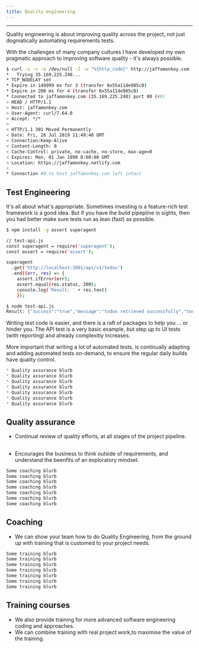 ```yaml
---
title: Quality engineering
---
```



---
Quality engineering is about improving quality across the project, not just dogmatically automating requirements tests.

With the challenges of many company cultures I have developed my own pragmatic approach to improving software quality - it's always possible.

<CodeWave>

```bash
$ curl -s -v -o /dev/null -I -w "%{http_code}" http://jaffamonkey.com
*   Trying 35.169.225.248...
* TCP_NODELAY set
* Expire in 149999 ms for 3 (transfer 0x55a114e985c0)
* Expire in 200 ms for 4 (transfer 0x55a114e985c0)
* Connected to jaffamonkey.com (35.169.225.248) port 80 (#0)
> HEAD / HTTP/1.1
> Host: jaffamonkey.com
> User-Agent: curl/7.64.0
> Accept: */*
> 
< HTTP/1.1 301 Moved Permanently
< Date: Fri, 26 Jul 2019 11:49:40 GMT
< Connection:Keep-Alive
< Content-Length: 0
< Cache-Control: private, no-cache, no-store, max-age=0
< Expires: Mon, 01 Jan 1990 0:00:00 GMT
< Location: https://jaffamonkey.netlify.com
< 
* Connection #0 to host jaffamonkey.com left intact
```

## Test Engineering

It's all about what's appropriate. Sometimes investing is a feature-rich test framework is a good idea. But if you have the build pipepline in sights, then you had better make sure tests run as lean (fast) as possible.

```bash
$ npm install -g assert superagent

// test-api.js
const superagent = require('superagent');
const assert = require('assert');

superagent
  .get('http://localhost:3001/api/v1/todos')
  .end((err, res) => {
    assert.ifError(err);
    assert.equal(res.status, 200);
    console.log('Result: ' + res.text)
    });

$ node test-api.js
Result: {"success":"true","message":"todos retrieved successfully","todos":[{"id":1,"title":"example"}]}
```

Writing test code is easier, and there is a raft of packages to help you ... or hinder you. The API test is a very basic example, but step up to UI tests (with reporting) and already complexitiy increases.

More important that writing a lot of automated tests, is continually adapting and adding automated tests on-demand, to ensure the regular daily builds have quality control.

```markdown
* Quality assurance blurb 
* Quality assurance blurb 
* Quality assurance blurb 
* Quality assurance blurb 
* Quality assurance blurb 
* Quality assurance blurb 
* Quality assurance blurb 
```

## Quality assurance

* Continual review of quality efforts, at all stages of the project pipeline.

## 
* Encourages the business to think outside of requirements, and understand the beenfits of an exploratory mindset.

```markdown
Some coaching blurb
Some coaching blurb
Some coaching blurb
Some coaching blurb
Some coaching blurb
Some coaching blurb
Some coaching blurb
```

## Coaching

* We can show your team how to do Quality Engineering, from the ground up with training that is customed to your project needs.

```markdown
Some training blurb
Some training blurb
Some training blurb
Some training blurb
Some training blurb
Some training blurb
Some training blurb
```

## Training courses

* We also provide training for more advanced software engineering coding and approaches.
* We can combine training with real project work,to maximise the value of the training.

</CodeWave>
